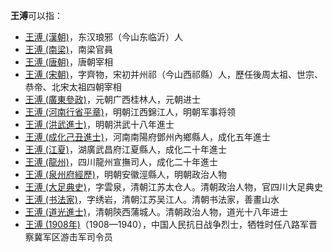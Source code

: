 '''王溥'''可以指：
* [[王溥_(漢朝)|王溥 (漢朝)]]，东汉琅邪（今山东临沂）人
* [[王溥_(南梁)|王溥 (南梁)]]，南梁官員
* [[王溥_(唐朝)|王溥 (唐朝)]]，唐朝宰相
* [[王溥_(宋朝)|王溥 (宋朝)]]，字齊物，宋初并州祁（今山西祁縣）人，歷任後周太祖、世宗、恭帝、北宋太祖四朝宰相
* [[王溥_(廣東參政)|王溥 (廣東參政)]]，元朝广西桂林人，元朝进士
* [[王溥_(河南行省平章)|王溥 (河南行省平章)]]，明朝江西錦江人，明朝军事将领
* [[王溥_(洪武進士)|王溥 (洪武進士)]]，明朝洪武十八年進士
* [[王溥_(成化己丑進士)|王溥 (成化己丑進士)]]，河南南陽府鄧州內鄉縣人，成化五年進士
* [[王溥_(江夏)|王溥 (江夏)]]，湖廣武昌府江夏縣人，成化二十年進士
* [[王溥_(龍州)|王溥 (龍州)]]，四川龍州宣撫司人，成化二十年進士
* [[王溥_(泉州府經歷)|王溥 (泉州府經歷)]]，明朝安徽涇縣人，明朝政治人物
* [[王溥_(大足典史)|王溥 (大足典史)]]，字雲泉，清朝江苏太仓人。清朝政治人物，官四川大足典史
* [[王溥_(书法家)|王溥 (书法家)]]，字绣岩，清朝江苏吴江人。清朝书法家，善畫山水
* [[王溥_(道光進士)|王溥 (道光進士)]]，清朝陝西蒲城人。清朝政治人物，道光十八年进士
* [[王溥_(1908年)|王溥 (1908年)]]（1908—1940），中国人民抗日战争烈士，牺牲时任八路军晋察冀军区游击军司令员
{{disambig|P溥|cat=二字王姓人名消歧义}}